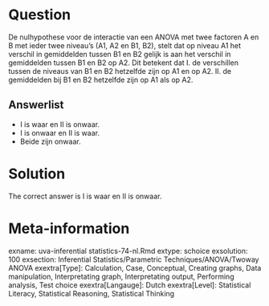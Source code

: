 Question
========

De nulhypothese voor de interactie van een ANOVA met twee factoren A en B met ieder twee niveau's (A1, A2 en B1, B2), stelt dat op niveau A1 het verschil in gemiddelden tussen B1 en B2 gelijk is aan het verschil in gemiddelden tussen B1 en B2 op A2. Dit betekent dat
I. de verschillen tussen de niveaus van B1 en B2 hetzelfde zijn op A1 en op A2.
II. de gemiddelden bij B1 en B2 hetzelfde zijn op A1 als op A2. 

Answerlist
----------
* I is waar en II is onwaar.
* I is onwaar en II is waar.
* Beide zijn onwaar.

Solution
========

The correct answer is  I is waar en II is onwaar. 

Meta-information
================
exname: uva-inferential statistics-74-nl.Rmd 
extype: schoice 
exsolution: 100 
exsection: Inferential Statistics/Parametric Techniques/ANOVA/Twoway ANOVA
exextra[Type]: Calculation, Case, Conceptual, Creating graphs, Data manipulation, Interpretating graph, Interpretating output, Performing analysis, Test choice 
exextra[Langauge]: Dutch 
exextra[Level]: Statistical Literacy, Statistical Reasoning, Statistical Thinking 
